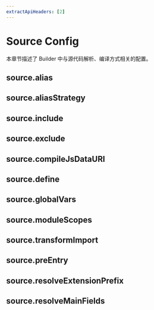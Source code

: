 ```yaml
---
extractApiHeaders: [2]
---
```


# Source Config

本章节描述了 Builder 中与源代码解析、编译方式相关的配置。

## source.alias


<Alias />

## source.aliasStrategy


<AliasStrategy />

## source.include


<Include />

## source.exclude


<Exclude />

## source.compileJsDataURI


<CompileJsDataURI />

## source.define


<Define />

## source.globalVars


<GlobalVars />

## source.moduleScopes


<ModuleScopes />

## source.transformImport


<TransformImport />

## source.preEntry


<PreEntry />

## source.resolveExtensionPrefix


<ResolveExtensionPrefix />

## source.resolveMainFields


<ResolveMainFields />
